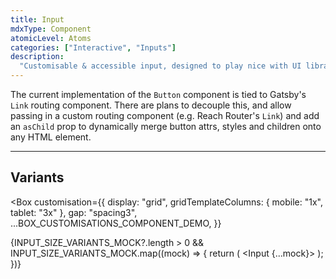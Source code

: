 ```yaml
---
title: Input
mdxType: Component
atomicLevel: Atoms
categories: ["Interactive", "Inputs"]
description:
  "Customisable & accessible input, designed to play nice with UI libraries."
---
```



The current implementation of the `Button` component is tied to Gatsby's `Link`
routing component. There are plans to decouple this, and allow passing in a
custom routing component (e.g. Reach Router's `Link`) and add an `asChild` prop
to dynamically merge button attrs, styles and children onto any HTML element.

---

## Variants

<Box
  customisation={{
    display: "grid",
    gridTemplateColumns: { mobile: "1x", tablet: "3x" },
    gap: "spacing3",
    ...BOX_CUSTOMISATIONS_COMPONENT_DEMO,
  }}
>
  {INPUT_SIZE_VARIANTS_MOCK?.length > 0 &&
    INPUT_SIZE_VARIANTS_MOCK.map((mock) => {
      return (
        <Box>
          <Input {...mock}></Input>
        </Box>
      );
    })}
</Box>
